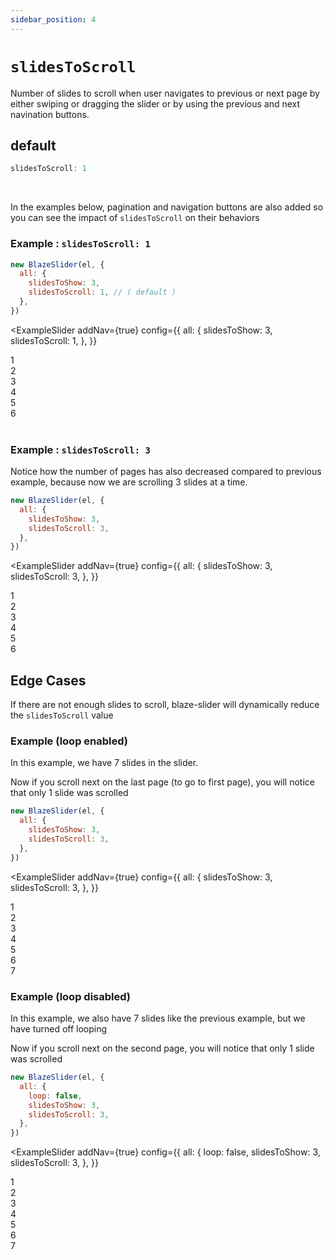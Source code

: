 ```yaml
---
sidebar_position: 4
---
```



# `slidesToScroll`

Number of slides to scroll when user navigates to previous or next page by either swiping or dragging the slider or by using the previous and next navination buttons.

## default

```typescript
slidesToScroll: 1
```

<br />

In the examples below, pagination and navigation buttons are also added so you can see the impact of `slidesToScroll` on their behaviors

### Example : `slidesToScroll: 1`

```javascript
new BlazeSlider(el, {
  all: {
    slidesToShow: 3,
    slidesToScroll: 1, // ( default )
  },
})
```

<ExampleSlider
  addNav={true}
  config={{
    all: {
      slidesToShow: 3,
      slidesToScroll: 1,
    },
  }}
>
  <div> 1 </div>
  <div> 2 </div>
  <div> 3 </div>
  <div> 4 </div>
  <div> 5 </div>
  <div> 6 </div>
</ExampleSlider>

<br />

### Example : `slidesToScroll: 3`

Notice how the number of pages has also decreased compared to previous example, because now we are scrolling 3 slides at a time.

```javascript
new BlazeSlider(el, {
  all: {
    slidesToShow: 3,
    slidesToScroll: 3,
  },
})
```

<ExampleSlider
  addNav={true}
  config={{
    all: {
      slidesToShow: 3,
      slidesToScroll: 3,
    },
  }}
>
  <div> 1 </div>
  <div> 2 </div>
  <div> 3 </div>
  <div> 4 </div>
  <div> 5 </div>
  <div> 6 </div>
</ExampleSlider>

## Edge Cases

If there are not enough slides to scroll, blaze-slider will dynamically reduce the `slidesToScroll` value

### Example (loop enabled)

In this example, we have 7 slides in the slider.

Now if you scroll next on the last page (to go to first page), you will notice that only 1 slide was scrolled

```javascript
new BlazeSlider(el, {
  all: {
    slidesToShow: 3,
    slidesToScroll: 3,
  },
})
```

<ExampleSlider
  addNav={true}
  config={{
    all: {
      slidesToShow: 3,
      slidesToScroll: 3,
    },
  }}
>
  <div> 1 </div>
  <div> 2 </div>
  <div> 3 </div>
  <div> 4 </div>
  <div> 5 </div>
  <div> 6 </div>
  <div> 7 </div>
</ExampleSlider>

### Example (loop disabled)

In this example, we also have 7 slides like the previous example, but we have turned off looping

Now if you scroll next on the second page, you will notice that only 1 slide was scrolled

```javascript
new BlazeSlider(el, {
  all: {
    loop: false,
    slidesToShow: 3,
    slidesToScroll: 3,
  },
})
```

<ExampleSlider
  addNav={true}
  config={{
    all: {
      loop: false,
      slidesToShow: 3,
      slidesToScroll: 3,
    },
  }}
>
  <div> 1 </div>
  <div> 2 </div>
  <div> 3 </div>
  <div> 4 </div>
  <div> 5 </div>
  <div> 6 </div>
  <div> 7 </div>
</ExampleSlider>
